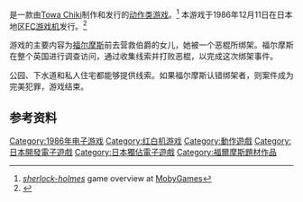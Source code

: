 {{NoteTA
| G1=Games
}}

{{vgname|福尔摩斯 伯爵令媛诱拐事件|ja=シャーロック・ホームズ 伯爵令嬢誘拐事件}}是一款由[[Towa_Chiki|Towa Chiki]]制作和发行的[[动作类游戏|动作类游戏]]。<ref name="mobygames">[http://www.mobygames.com/game/nes/sherlock-holmes-hakushaku-reij-ykai-jiken- ''sherlock-holmes''] game overview at [[MobyGames|MobyGames]]</ref> 本游戏于1986年12月11日在日本地区[[FC游戏机|FC游戏机]]发行。<ref name="gamefaqs">{{cite web | url = http://www.gamefaqs.com/nes/578342-sherlock-holmes-hakushaku-reijou-yuukai-jiken/data| title = Release information | publisher = [[GameFAQs|GameFAQs]]| date = | accessdate = 2015-10-31}}</ref>

游戏的主要内容为[[歇洛克·福尔摩斯|福尔摩斯]]前去营救伯爵的女儿，她被一个恶棍所绑架。福尔摩斯在整个英国进行调查访问，通过收集线索并打败恶棍，以完成这次绑架事件。

公园、下水道和私人住宅都能够提供线索。如果福尔摩斯认错绑架者，则案件成为完美犯罪，游戏结束。

== 参考资料 ==
{{Reflist}}

{{Sherlock Holmes video games}}

{{DEFAULTSORT:Sherlock Holmes Hakushaku Reijou Yuukai Jiken}}
[[Category:1986年电子游戏|Category:1986年电子游戏]]
[[Category:红白机游戏|Category:红白机游戏]]
[[Category:動作遊戲|Category:動作遊戲]]
[[Category:日本開發電子遊戲|Category:日本開發電子遊戲]]
[[Category:日本獨佔電子遊戲|Category:日本獨佔電子遊戲]]
[[Category:福爾摩斯題材作品|Category:福爾摩斯題材作品]]

{{action-videogame-stub}}